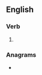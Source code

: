 ==English==

===Verb===
{{head|en|verb form}}

# {{en-third-person singular of|displace}}

===Anagrams===
* {{l|en|slipcased}}